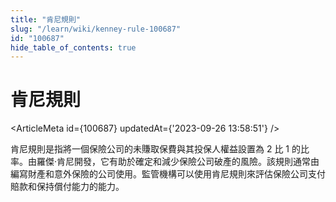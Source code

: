 ```yaml
---
title: "肯尼規則"
slug: "/learn/wiki/kenney-rule-100687"
id: "100687"
hide_table_of_contents: true
---
```



# 肯尼規則

<ArticleMeta id={100687} updatedAt={'2023-09-26 13:58:51'} />
<div className='border-solid border-b border-t-0 my-4 border-[var(--ifm-color-gray-300)]' />

肯尼規則是指將一個保險公司的未賺取保費與其投保人權益設置為 2 比 1 的比率。由羅傑·肯尼開發，它有助於確定和減少保險公司破產的風險。該規則通常由編寫財產和意外保險的公司使用。監管機構可以使用肯尼規則來評估保險公司支付賠款和保持償付能力的能力。
